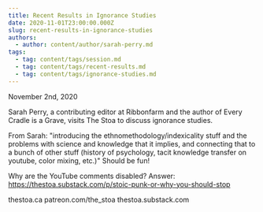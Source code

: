 ```yaml
---
title: Recent Results in Ignorance Studies
date: 2020-11-01T23:00:00.000Z
slug: recent-results-in-ignorance-studies
authors:
  - author: content/author/sarah-perry.md
tags:
  - tag: content/tags/session.md
  - tag: content/tags/recent-results.md
  - tag: content/tags/ignorance-studies.md
---
```


November 2nd, 2020

Sarah Perry, a contributing editor at Ribbonfarm and the author of Every Cradle is a Grave, visits The Stoa to discuss ignorance studies.

From Sarah: "introducing the ethnomethodology/indexicality stuff and the problems with science and knowledge that it implies, and connecting that to a bunch of other stuff (history of psychology, tacit knowledge transfer on youtube, color mixing, etc.)"
Should be fun!

Why are the YouTube comments disabled? Answer: https://thestoa.substack.com/p/stoic-punk-or-why-you-should-stop

thestoa.ca
patreon.com/the_stoa
thestoa.substack.com
